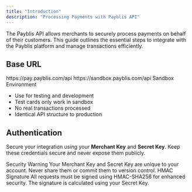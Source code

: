 ```yaml
---
title: "Introduction"
description: "Processing Payments with Payblis API"
---
```


The Payblis API allows merchants to securely process payments on behalf of their customers. This guide outlines the essential steps to integrate with the Payblis platform and manage transactions efficiently.

## Base URL

<Card title="Production URL" icon="code">
  https://pay.payblis.com/api
</Card>

<Card title="Sandbox URL" icon="code">
  https://sandbox.payblis.com/api
</Card>

<Note>
  Sandbox Environment

  - Use for testing and development
  - Test cards only work in sandbox
  - No real transactions processed
  - Identical API structure to production
</Note>

## Authentication

Secure your integration using your **Merchant Key** and **Secret Key**. Keep these credentials secure and never expose them publicly.

<Warning>
Security Warning
Your Merchant Key and Secret Key are unique to your account. Never share them or commit them to version control.
</Warning>

<Note>
HMAC Signature
All requests must be signed using HMAC-SHA256 for enhanced security. The signature is calculated using your Secret Key.
</Note>